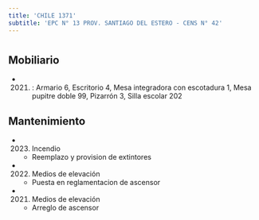 ```yaml
---
title: 'CHILE 1371'
subtitle: 'EPC N° 13 PROV. SANTIAGO DEL ESTERO - CENS N° 42'
---
```


#


## Mobiliario

*  (2021) : Armario 6, Escritorio 4, Mesa integradora con escotadura 1, Mesa pupitre doble 99, Pizarrón 3, Silla escolar 202 





## Mantenimiento

*  (2023) Incendio 
    + Reemplazo y provision de extintores

*  (2022) Medios de elevación 
    + Puesta en reglamentacion de ascensor

*  (2021) Medios de elevación 
    + Arreglo de ascensor



